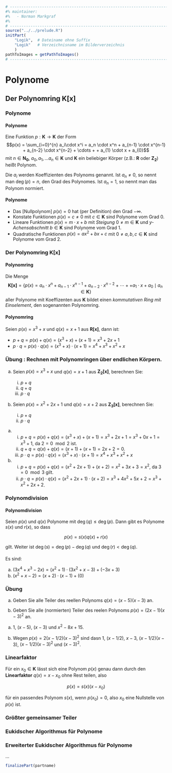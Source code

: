 ```r
# ---------------------------------------------------------------------------
#% maintainer:
#%   - Norman Markgraf
#%
# ---------------------------------------------------------------------------
source("../../prelude.R")
initPart(
    "Logik",  # Dateiname ohne Suffix
    "Logik"   # Verzeichnisname im Bilderverzeichnis 
    )
pathToImages = getPathToImages()
# ---------------------------------------------------------------------------

```

# Polynome

## Der Polynomring $\mathbf{K[x]}$

### Polynome

#### Polynome {.definition}
Eine Funktion $p: \mathbf{K} \to \mathbf{K}$ der Form
$$p(x) = \sum_{i=0}^{n} a_i\cdot x^i = a_n \cdot x^n + a_{n-1} \cdot x^{n-1} + a_{n-2} \cdot x^{n-2} + \cdots + + a_{1} \cdot x + a_{0}$$
mit $n \in \mathbf{N_0}$, $a_0, a_1, ... a_n \in \mathbf{K}$ und $\mathbf{K}$ ein beliebiger Körper (z.B.: $\mathbf{R}$ oder $\mathbf{Z_2}$) heißt [Polynom]{.cstrong}.

Die $a_i$ werden [Koeffizienten]{.cstrong} des Polynoms genannt. Ist $a_n \neq 0$, so nennt man $\deg(p)=n$, den [Grad]{.cstrong} des Polynomes. Ist $a_n=1$, so nennt man das Polynom [normiert]{.cstrong}.

#### Polynome {.examles}
- Das [Nullpolynom] $p(x)=0$ hat (per Definition) den Grad $-\infty$.
- [Konstate Funktionen]{.cstrong} $p(x)=c\neq 0$ mit $c \in \mathbf{K}$ sind Polynome vom Grad $0$.
- [Lineare Funktionen]{.cstrong} $p(x)= m \cdot x + b$ mit *Steigung* $0\neq m\in \mathbf{K}$ und *y-Achensabschnitt* $b\in \mathbf{K}$ sind Polynome vom Grad $1$. 
- [Quadratische Funktionen]{.cstrong} $p(x) = a x^2+bx + c$ mit $0\neq a, b, c \in \mathbf{K}$ sind Polynome vom Grad $2$. 


### Der Polynomring $\mathbf{K[x]}$

#### Polynomring {.definition}
Die Menge
$$\mathbf{K[x]} = \{p(x) = a_n \cdot x^n + a_{n-1} \cdot x^{n-1} + a_{n-2} \cdot x^{n-2} + \cdots + + a_{1} \cdot x + a_{0} \mid a_n \in \mathbf{K}\}$$
aller Polynome mit Koeffizenten aus $\mathbf{K}$ bildet einen *kommutativen Ring mit Einselement*, den sogenannten [Polynomring]{.cstrong}.

#### Polynomring {.example}
Seien $p(x)=x^3+x$ und $q(x)=x+1$ aus $\mathbf{R[x]}$, dann ist:

- $p+q = p(x)+q(x) = (x^3+x) + (x+1) = x^3 + 2x +1$
- $p\cdot q = p(x) \cdot q(x) = (x^3+x) \cdot (x+1) = x^4+x^3+x^2+x$


### Übung : Rechnen mit Polynomringen über endlichen Körpern.

a) Seien $p(x)=x^3+x$ und $q(x)=x+1$ aus $\mathbf{Z_2[x]}$, berechnen Sie:

    i)  $p+q$
    ii)  $q+q$
    iii) $p\cdot q$

b) Seien $p(x)=x^2+2x+1$ und $q(x)=x+2$ aus $\mathbf{Z_3[x]}$, berechnen Sie:

    i)  $p+q$
    ii) $p\cdot q$

::: {.notes}

a)
    i) $p+q = p(x)+q(x) = (x^3+x) + (x+1) = x^3 + 2x +1 = x^3 + 0x +1 = x^3 + 1$, da $2 = 0 \mod 2$ ist.
    ii) $q+q = q(x) +q(x)=(x+1)+(x+1) = 2x + 2 = 0$.
    iii) $p\cdot q = p(x) \cdot q(x) = (x^3+x) \cdot (x+1) = x^4+x^3+x^2+x$

b) 
    i) $p+q = p(x)+q(x) = (x^2+2x+1) + (x+2) = x^2+3x+3 = x^2$, da $3=0 \mod 3$ gilt.
    ii) $p \cdot q = p(x) \cdot q(x) = (x^2+2x+1) \cdot (x+2) = x^3+4x^2+5x+2 = x^3+x^2+2x+2$.
:::


### Polynomdivision

#### Polynomdivision {.definition}
Seien $p(x)$ und $q(x)$ Polynome mit $\deg(q)\leq \deg(p)$.
Dann gibt es Polynome $s(x)$ und $r(x)$, so dass

$$p(x) = s(x)q(x)+r(x)$$

gilt. Weiter ist $\deg(s) = \deg(p)- \deg(q)$ und $\deg(r) < \deg(q)$.


#### {.example}

Es sind:

a) $(3x^4+x^3-2x)= (x^2+1) \cdot (3x^2+x-3) + (-3x+3)$
b) $(x^2+x-2) = (x+2) \cdot (x-1) + (0)$ 

### Übung {.exercise}

a) Geben Sie alle Teiler des reellen Polynoms $q(x) = (x-5)(x-3)$ an.

b) Geben Sie alle (normierten) Teiler des reelen Polynoms $p(x) = (2x-1)(x-3)^2$ an.

::: {.notes}

a) $1$, $(x-5)$, $(x-3)$ und $x^2-8x+15$.

b) Wegen $p(x) = 2 (x-1/2) (x-3)^2$ sind dasn $1$, $(x-1/2)$, $x-3$, $(x-1/2)(x-3)$, $(x-1/2)(x-3)^2$ und $(x-3)^2$. 

:::


### Linearfaktor

Für ein $x_0 \in  \mathbf{K}$ lässt sich eine Polynom $p(x)$ genau dann durch den **Linearfaktor** $q(x)=x-x_0$ ohne Rest teilen, also 

$$p(x) = s(x)(x-x_0)$$

für ein passendes Polynom $s(x)$, wenn $p(x_0)=0$, also $x_0$ eine Nullstelle von $p(x)$ ist.


### Größter gemeinsamer Teiler 

### Eukidscher Algorithmus für Polynome

### Erweiterter Eukidscher Algorithmus für Polynome

...
```r
finalizePart(partname)
```